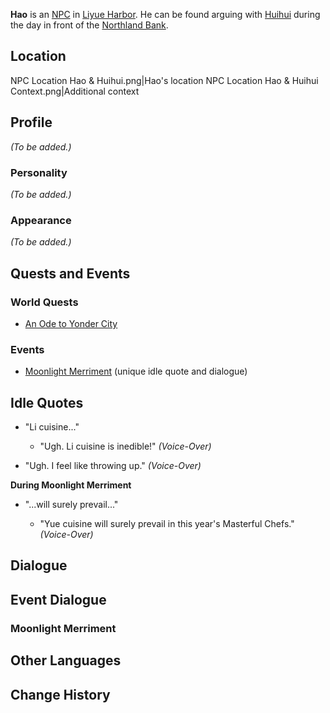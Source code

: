 {{Meta
<!-- REMOVE THIS TEMPLATE AFTER ADDING MISSING INFO -->
|missing_NPC_profile  = yes
}}
{{About|the NPC located in Liyue Harbor|a disambiguation|Hao}}
{{Character Infobox
|name             = Hao
|image            = NPC Hao.png
|type             = NPC
|region           = Liyue
}}
'''Hao''' is an [[NPC]] in [[Liyue Harbor]]. He can be found arguing with [[Huihui]] during the day in front of the [[Northland Bank]].

==Location==
<gallery hideaddbutton="true" captionalign="center">
NPC Location Hao & Huihui.png|Hao's location
NPC Location Hao & Huihui Context.png|Additional context
</gallery>

==Profile==
<!--detailed story/lore information goes here-->
''(To be added.)''

===Personality===
''(To be added.)''

===Appearance===
''(To be added.)''

==Quests and Events==
===World Quests===
* [[An Ode to Yonder City]]

===Events===
* [[Moonlight Merriment]] (unique idle quote and dialogue)

==Idle Quotes==
* "Li cuisine..."
** {{A|VO Hao 01.ogg}} "Ugh. Li cuisine is inedible!" ''(Voice-Over)''
* {{A|VO Hao 02.ogg}} "Ugh. I feel like throwing up." ''(Voice-Over)''

'''During Moonlight Merriment'''
* "...will surely prevail..."
** {{A|VO Hao 01 (Moonlight Merriment).ogg}} "Yue cuisine will surely prevail in this year's Masterful Chefs." ''(Voice-Over)''

==Dialogue==
{{Transclude|Huihui|Dialogue}}

==Event Dialogue==
===Moonlight Merriment===
{{Transclude|Huihui|Moonlight Merriment}}

==Other Languages==
{{Other Languages|default_hidden = 1
|en      = Hao
|zhs     = 浩仔
|zhs_rm  = Hàozǐ
|zht     = 浩仔
|zht_rm  = Hàozǐ
|ja      = 浩
|ja_rm   = Kou
|ko      = 호재
|ko_rm   = Hojae
|es      = Hao
|fr      = Hao
|ru      = Хао
|th      = Hao
|vi      = Hao
|de      = Hao
|id      = Hao
|pt      = Hao
}}

==Change History==
{{Change History|1.0}}